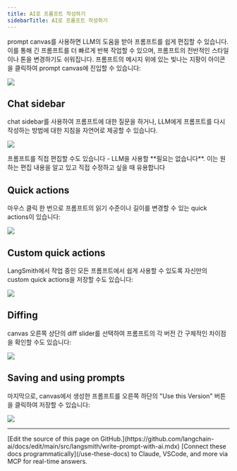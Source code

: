 ```yaml
---
title: AI로 프롬프트 작성하기
sidebarTitle: AI로 프롬프트 작성하기
---
```


prompt canvas를 사용하면 LLM의 도움을 받아 프롬프트를 쉽게 편집할 수 있습니다. 이를 통해 긴 프롬프트를 더 빠르게 반복 작업할 수 있으며, 프롬프트의 전반적인 스타일이나 톤을 변경하기도 쉬워집니다. 프롬프트의 메시지 위에 있는 빛나는 지팡이 아이콘을 클릭하여 prompt canvas에 진입할 수 있습니다:

![](/langsmith/images/prompt-canvas-open.gif)

## Chat sidebar

chat sidebar를 사용하여 프롬프트에 대한 질문을 하거나, LLM에게 프롬프트를 다시 작성하는 방법에 대한 지침을 자연어로 제공할 수 있습니다.

![](/langsmith/images/prompt-canvas-rewrite.gif)

<Note>
프롬프트를 직접 편집할 수도 있습니다 - LLM을 사용할 **필요는 없습니다**. 이는 원하는 편집 내용을 알고 있고 직접 수정하고 싶을 때 유용합니다
</Note>

## Quick actions

마우스 클릭 한 번으로 프롬프트의 읽기 수준이나 길이를 변경할 수 있는 quick actions이 있습니다:

![](/langsmith/images/prompt-canvas-quick-actions.gif)

## Custom quick actions

LangSmith에서 작업 중인 모든 프롬프트에서 쉽게 사용할 수 있도록 자신만의 custom quick actions을 저장할 수도 있습니다:

![](/langsmith/images/prompt-canvas-custom-quick-action.gif)

## Diffing

canvas 오른쪽 상단의 diff slider를 선택하여 프롬프트의 각 버전 간 구체적인 차이점을 확인할 수도 있습니다:

![](/langsmith/images/prompt-canvas-diff.gif)

## Saving and using prompts

마지막으로, canvas에서 생성한 프롬프트를 오른쪽 하단의 "Use this Version" 버튼을 클릭하여 저장할 수 있습니다:

![](/langsmith/images/prompt-canvas-save.gif)

---

<Callout icon="pen-to-square" iconType="regular">
    [Edit the source of this page on GitHub.](https://github.com/langchain-ai/docs/edit/main/src/langsmith/write-prompt-with-ai.mdx)
</Callout>
<Tip icon="terminal" iconType="regular">
    [Connect these docs programmatically](/use-these-docs) to Claude, VSCode, and more via MCP for    real-time answers.
</Tip>
